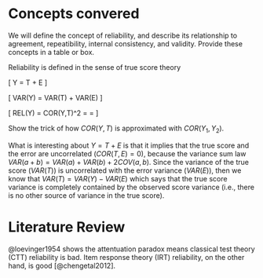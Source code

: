 # Concepts convered

We will define the concept of reliability, and describe its relationship to agreement, repeatibility, internal consistency, and validity. Provide these concepts in a table or box.

Reliability is defined in the sense of true score theory

\[
Y = T + E
\]

\[
VAR(Y) = VAR(T) + VAR(E)
\]

\[
REL(Y) = COR(Y,T)^2 = \frac{VAR(T)}{VAR(Y)} = \frac{VAR(T)}{VAR(T)+VAR(E)}
\]


Show the trick of how $COR(Y,T)$ is approximated with $COR(Y_1,Y_2)$.


What is interesting about $Y = T + E$ is that it implies that the true score and the error are uncorrelated ($COR(T,E) = 0$), because the variance sum law $VAR(a+b) = VAR(a) + VAR(b) + 2COV(a,b)$. Since the variance of the true score ($VAR(T)$) is uncorrelated with the error variance ($VAR(E)$), then we know that $VAR(T) = VAR(Y) - VAR(E)$ which says that the true score variance is completely contained by the observed score variance (i.e., there is no other source of variance in the true score).


# Literature Review

@loevinger1954 shows the attentuation paradox means classical test theory (CTT) reliability is bad. Item response theory (IRT) reliability, on the other hand, is good [@chengetal2012].